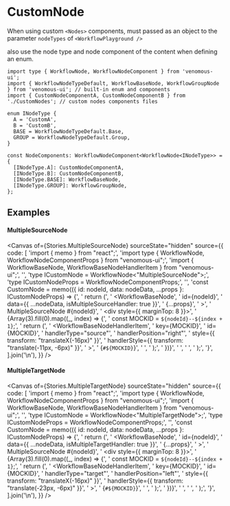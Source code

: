 
<Meta of={Stories} />

# CustomNode

When using custom `<Nodes>` components, must passed as an object to the parameter `nodeTypes` of `<WorkflowPlayground />`

also use the node type and node component of the content when defining an enum.

```tsx
import type { WorkflowNode, WorkflowNodeComponent } from 'venomous-ui';
import { WorkflowNodeTypeDefault, WorkflowBaseNode, WorkflowGroupNode } from 'venomous-ui'; // built-in enum and components
import { CustomNodeComponentA, CustomNodeComponentB } from './CustomNodes'; // custom nodes components files

enum INodeType {
  A = 'CustomA',
  B = 'CustomB',
  BASE = WorkflowNodeTypeDefault.Base,
  GROUP = WorkflowNodeTypeDefault.Group,
}

const NodeComponents: WorkflowNodeComponent<WorkflowNode<INodeType>> = {
  [INodeType.A]: CustomNodeComponentA,
  [INodeType.B]: CustomNodeComponentB,
  [INodeType.BASE]: WorkflowBaseNode,
  [INodeType.GROUP]: WorkflowGroupNode,
};
```

## Examples

#### MultipleSourceNode

<Canvas
  of={Stories.MultipleSourceNode}
  sourceState="hidden"
  source={{
    code: [
      'import { memo } from "react";',
      'import type { WorkflowNode, WorkflowNodeComponentProps } from "venomous-ui";',
      'import { WorkflowBaseNode, WorkflowBaseNodeHandlerItem } from "venomous-ui";',
      '',
      'type ICustomNode = WorkflowNode<"MultipleSourceNode">;',
      'type ICustomNodeProps = WorkflowNodeComponentProps<ICustomNode>;',
      '',
      'const CustomNode = memo(({ id: nodeId, data: nodeData, ...props }: ICustomNodeProps) => {',
      '  return (',
      '    <WorkflowBaseNode',
      '      id={nodeId}',
      '      data={{ ...nodeData, isMultipleSourceHandler: true }}',
      '      {...props}',
      '    >',
      '      MultipleSourceNode #{nodeId}',
      '      <div style={{ marginTop: 8 }}>',
      '        {Array(3).fill(0).map((_, index) => {',
      '          const MOCKID = `${nodeId}--${index + 1}`;',
      '          return (',
      '            <WorkflowBaseNodeHandlerItem',
      '              key={MOCKID}',
      '              id={MOCKID}',
      '              handlerType="source"',
      '              handlerPosition="right"',
      '              style={{ transform: "translateX(-16px)" }}',
      '              handlerStyle={{ transform: "translate(-11px, -6px)" }}',
      '            >',
      '              {`#${MOCKID}`}',
      '            </WorkflowBaseNodeHandlerItem>',
      '          );',
      '         })}',
      '      </div>',
      '    </WorkflowBaseNode>',
      '  );',
      '}',
    ].join('\n'),
  }}
/>

#### MultipleTargetNode

<Canvas
  of={Stories.MultipleTargetNode}
  sourceState="hidden"
  source={{
    code: [
      'import { memo } from "react";',
      'import type { WorkflowNode, WorkflowNodeComponentProps } from "venomous-ui";',
      'import { WorkflowBaseNode, WorkflowBaseNodeHandlerItem } from "venomous-ui";',
      '',
      'type ICustomNode = WorkflowNode<"MultipleTargetNode">;',
      'type ICustomNodeProps = WorkflowNodeComponentProps<ICustomNode>;',
      '',
      'const CustomNode = memo(({ id: nodeId, data: nodeData, ...props }: ICustomNodeProps) => {',
      '  return (',
      '    <WorkflowBaseNode',
      '      id={nodeId}',
      '      data={{ ...nodeData, isMultipleTargetHandler: true }}',
      '      {...props}',
      '    >',
      '      MultipleSourceNode #{nodeId}',
      '      <div style={{ marginTop: 8 }}>',
      '        {Array(3).fill(0).map((_, index) => {',
      '          const MOCKID = `${nodeId}--${index + 1}`;',
      '          return (',
      '            <WorkflowBaseNodeHandlerItem',
      '              key={MOCKID}',
      '              id={MOCKID}',
      '              handlerType="target"',
      '              handlerPosition="left"',
      '              style={{ transform: "translateX(-16px)" }}',
      '              handlerStyle={{ transform: "translate(-23px, -6px)" }}',
      '            >',
      '              {`#${MOCKID}`}',
      '            </WorkflowBaseNodeHandlerItem>',
      '          );',
      '         })}',
      '      </div>',
      '    </WorkflowBaseNode>',
      '  );',
      '}',
    ].join('\n'),
  }}
/>
